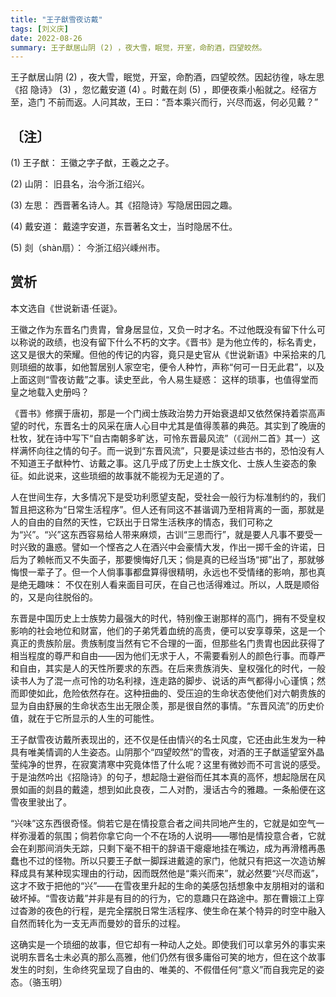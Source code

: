 ```yaml
---
title: "王子猷雪夜访戴"
tags: [刘义庆]
date: 2022-08-26
summary: 王子猷居山阴 (2) ，夜大雪，眠觉，开室，命酌酒，四望皎然。
---
```


王子猷居山阴 (2) ，夜大雪，眠觉，开室，命酌酒，四望皎然。因起彷徨，咏左思《招
隐诗》 (3) ，忽忆戴安道 (4) 。时戴在剡 (5) ，即便夜乘小船就之。经宿方至，造门
不前而返。人问其故，王曰：“吾本乘兴而行，兴尽而返，何必见戴？”

## 〔注〕　

(1) 王子猷： 王徽之字子猷，王羲之之子。

(2) 山阴： 旧县名，治今浙江绍兴。

(3) 左思： 西晋著名诗人。其《招隐诗》写隐居田园之趣。

(4) 戴安道： 戴逵字安道，东晋著名文士，当时隐居不仕。

(5) 剡（shàn扇）： 今浙江绍兴嵊州市。

## 赏析

本文选自《世说新语·任诞》。

王徽之作为东晋名门贵胄，曾身居显位，又负一时才名。不过他既没有留下什么可以称说的政绩，也没有留下什么不朽的文字。《晋书》是为他立传的，标名青史，这又是很大的荣耀。但他的传记的内容，竟只是史官从《世说新语》中采拾来的几则琐细的故事，如他暂居别人家空宅，便令人种竹，声称“何可一日无此君”，以及上面这则“雪夜访戴”之事。读史至此，令人易生疑惑： 这样的琐事，也值得堂而皇之地载入史册吗？

《晋书》修撰于唐初，那是一个门阀士族政治势力开始衰退却又依然保持着崇高声望的时代，东晋名士的风采在唐人心目中尤其是值得羡慕的典范。其实到了晚唐的杜牧，犹在诗中写下“自古南朝多旷达，可怜东晋最风流”（《润州二首》其一）这样满怀向往之情的句子。而一说到“东晋风流”，只要是读过些古书的，恐怕没有人不知道王子猷种竹、访戴之事。这几乎成了历史上士族文化、士族人生姿态的象征。如此说来，这些琐细的故事就不能视为无足道的了。

人在世间生存，大多情况下是受功利愿望支配，受社会一般行为标准制约的，我们暂且把这称为“日常生活程序”。但人还有同这不甚谐调乃至相背离的一面，那就是人的自由的自然的天性，它跃出于日常生活秩序的情态，我们可称之为“兴”。“兴”这东西容易给人带来麻烦，古训“三思而行”，就是要人凡事不要受一时兴致的蛊惑。譬如一个悭吝之人在酒兴中会豪情大发，作出一掷千金的许诺，日后为了赖帐而又不失面子，那要懊悔好几天；倘是真的已经当场“掷”出了，那就够悔恨一辈子了。但一个人倘事事都盘算得很精明，永远也不受情绪的影响，那也真是绝无趣味： 不仅在别人看来面目可厌，在自己也活得难过。所以，人既是顺俗的，又是向往脱俗的。

东晋是中国历史上士族势力最强大的时代，特别像王谢那样的高门，拥有不受皇权影响的社会地位和财富，他们的子弟凭着血统的高贵，便可以安享尊荣，这是一个真正的贵族阶层。贵族制度当然有它不合理的一面，但那些名门贵胄也因此获得了相当程度的尊严和自由——因为他们无求于人，不需要看别人的颜色行事。而尊严和自由，其实是人的天性所要求的东西。在后来贵族消失、皇权强化的时代，一般读书人为了混一点可怜的功名利禄，连走路的脚步、说话的声气都得小心谨慎；然而即使如此，危险依然存在。这种扭曲的、受压迫的生命状态使他们对六朝贵族的显为自由舒展的生命状态生出无限企羡，那是很自然的事情。“东晋风流”的历史价值，就在于它所显示的人生的可能性。

王子猷雪夜访戴所表现出的，还不仅是任由情兴的名士风度，它还由此生发为一种具有唯美情调的人生姿态。山阴那个“四望皎然”的雪夜，对酒的王子猷遥望室外晶莹纯净的世界，在寂寞清寒中究竟体悟了什么呢？这里有微妙而不可言说的感受。于是油然吟出《招隐诗》的句子，想起隐士避俗而任其本真的高怀，想起隐居在风景如画的剡县的戴逵，想到如此良夜，二人对酌，漫话古今的雅趣。一条船便在这雪夜里驶出了。

“兴味”这东西很奇怪。倘若它是在情投意合者之间共同地产生的，它就是如空气一样弥漫着的氛围；倘若你拿它向一个不在场的人说明——哪怕是情投意合者，它就会在刹那间消失无踪，只剩下毫不相干的辞语干瘪瘪地挂在嘴边，成为再滑稽再愚蠢也不过的怪物。所以只要王子猷一脚踩进戴逵的家门，他就只有把这一次造访解释成具有某种现实理由的行动，因而既然他是“乘兴而来”，就必然要“兴尽而返”，这才不致于把他的“兴”——在雪夜里升起的生命的美感包括想象中友朋相对的谐和破坏掉。“雪夜访戴”并非是有目的的行为，它的意趣只在路途中。那在曹娥江上穿过杳渺的夜色的行程，是完全摆脱日常生活程序、使生命在某个特异的时空中融入自然而转化为一支无声而曼妙的音乐的过程。

这确实是一个琐细的故事，但它却有一种动人之处。即使我们可以拿另外的事实来说明东晋名士未必真的那么高雅，他们仍然有很多庸俗可笑的地方，但在这个故事发生的时刻，生命终究呈现了自由的、唯美的、不假借任何“意义”而自我完足的姿态。（骆玉明）